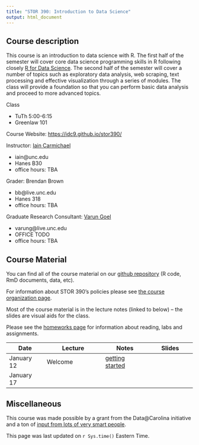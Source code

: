 ```yaml
---
title: "STOR 390: Introduction to Data Science"
output: html_document
---
```

## Course description

This course is an introduction to data science with R. The first half of the semester will cover core data science programming skills in R following closely [R for Data Science](r4ds.had.co.nz/). The second half of the semester will cover a number of topics such as exploratory data analysis, web scraping, text processing and effective visualization through a series of modules. The class will provide a foundation so that you can perform basic data analysis and proceed to more advanced topics.

Class

- TuTh 5:00-6:15
- Greenlaw 101

Course Website: [https://idc9.github.io/stor390/](https://idc9.github.io/stor390/)

Instructor: [Iain Carmichael](http://iaincarmichael.web.unc.edu/)

- iain@unc.edu
- Hanes B30
- office hours: TBA

Grader: Brendan Brown

- bb@live.unc.edu
- Hanes 318
- office hours: TBA

Graduate Research Consultant: [Varun Goel](http://varungoel.web.unc.edu/author/varung/)

- varung@live.unc.edu
- OFFICE TODO
- office hours: TBA

## Course Material

You can find all of the course material on our [github repository](https://github.com/idc9/stor390) (R code, RmD documents, data, etc).

For information about STOR 390's policies please see [the course organization page](course_information/Course_Organization.html). 

Most of the course material is in the lecture notes (linked to below) -- the slides are visual aids for the class. 

Please see the [homeworks page](homeworks.html) for information about reading, labs and assignments.



| Date | Lecture | Notes | Slides |
|------|---------|-------|-------|
|January 12 |Welcome | [getting started](notes/getting_started/getting_started.html) | | [data.gov](assignments/gov_data/gov_data.html)|
|January 17 | | |





## Miscellaneous

This course was made possible by a grant from the Data@Carolina initiative and a ton of [input from lots of very smart people](course_info/acknowledgments.html).

This page was last updated on `r Sys.time()` Eastern Time.

